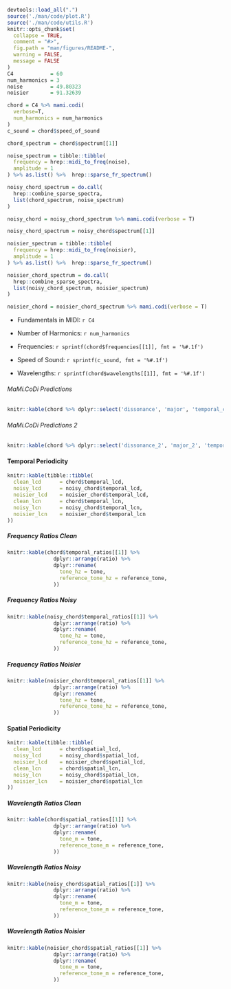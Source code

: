 ```r
devtools::load_all(".")
source('./man/code/plot.R')
source('./man/code/utils.R')
knitr::opts_chunk$set(
  collapse = TRUE,
  comment = "#>",
  fig.path = "man/figures/README-",
  warning = FALSE,
  message = FALSE
)
C4            = 60
num_harmonics = 3
noise         = 49.80323
noisier       = 91.32639
```

```r
chord = C4 %>% mami.codi(
  verbose=T,
  num_harmonics = num_harmonics
)
c_sound = chord$speed_of_sound

chord_spectrum = chord$spectrum[[1]]

noise_spectrum = tibble::tibble(
  frequency = hrep::midi_to_freq(noise),
  amplitude = 1
) %>% as.list() %>%  hrep::sparse_fr_spectrum()

noisy_chord_spectrum = do.call(
  hrep::combine_sparse_spectra,
  list(chord_spectrum, noise_spectrum)
)

noisy_chord = noisy_chord_spectrum %>% mami.codi(verbose = T)

noisy_chord_spectrum = noisy_chord$spectrum[[1]]

noisier_spectrum = tibble::tibble(
  frequency = hrep::midi_to_freq(noisier),
  amplitude = 1
) %>% as.list() %>%  hrep::sparse_fr_spectrum()

noisier_chord_spectrum = do.call(
  hrep::combine_sparse_spectra,
  list(noisy_chord_spectrum, noisier_spectrum)
)

noisier_chord = noisier_chord_spectrum %>% mami.codi(verbose = T)

```

* Fundamentals in MIDI: `r C4`\

* Number of Harmonics: `r num_harmonics`

* Frequencies: `r sprintf(chord$frequencies[[1]], fmt = '%#.1f')`\

* Speed of Sound: `r sprintf(c_sound, fmt = '%#.1f')`

* Wavelengths: `r sprintf(chord$wavelengths[[1]], fmt = '%#.1f')`\

###### MaMi.CoDi Predictions
```r
knitr::kable(chord %>% dplyr::select('dissonance', 'major', 'temporal_consonance', 'spatial_consonance'))
```

###### MaMi.CoDi Predictions 2
```r
knitr::kable(chord %>% dplyr::select('dissonance_2', 'major_2', 'temporal_consonance_2', 'spatial_consonance_2'))
```

#### Temporal Periodicity
```r
knitr::kable(tibble::tibble(
  clean_lcd      = chord$temporal_lcd,
  noisy_lcd      = noisy_chord$temporal_lcd,
  noisier_lcd    = noisier_chord$temporal_lcd,
  clean_lcn      = chord$temporal_lcn,
  noisy_lcn      = noisy_chord$temporal_lcn,
  noisier_lcn    = noisier_chord$temporal_lcn
))
```

##### Frequency Ratios Clean
```r
knitr::kable(chord$temporal_ratios[[1]] %>% 
               dplyr::arrange(ratio) %>% 
               dplyr::rename(
                 tone_hz = tone,
                 reference_tone_hz = reference_tone,
               ))
```

##### Frequency Ratios Noisy
```r
knitr::kable(noisy_chord$temporal_ratios[[1]] %>% 
               dplyr::arrange(ratio) %>% 
               dplyr::rename(
                 tone_hz = tone,
                 reference_tone_hz = reference_tone,
               ))
```

##### Frequency Ratios Noisier
```r
knitr::kable(noisier_chord$temporal_ratios[[1]] %>% 
               dplyr::arrange(ratio) %>% 
               dplyr::rename(
                 tone_hz = tone,
                 reference_tone_hz = reference_tone,
               ))
```

#### Spatial Periodicity
```r
knitr::kable(tibble::tibble(
  clean_lcd      = chord$spatial_lcd,
  noisy_lcd      = noisy_chord$spatial_lcd,
  noisier_lcd    = noisier_chord$spatial_lcd,
  clean_lcn      = chord$spatial_lcn,
  noisy_lcn      = noisy_chord$spatial_lcn,
  noisier_lcn    = noisier_chord$spatial_lcn
))
```

##### Wavelength Ratios Clean
```r
knitr::kable(chord$spatial_ratios[[1]] %>% 
               dplyr::arrange(ratio) %>% 
               dplyr::rename(
                 tone_m = tone,
                 reference_tone_m = reference_tone,
               ))
```

##### Wavelength Ratios Noisy
```r
knitr::kable(noisy_chord$spatial_ratios[[1]] %>% 
               dplyr::arrange(ratio) %>% 
               dplyr::rename(
                 tone_m = tone,
                 reference_tone_m = reference_tone,
               ))
```

##### Wavelength Ratios Noisier
```r
knitr::kable(noisier_chord$spatial_ratios[[1]] %>% 
               dplyr::arrange(ratio) %>% 
               dplyr::rename(
                 tone_m = tone,
                 reference_tone_m = reference_tone,
               ))
```
